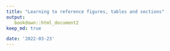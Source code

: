 ```yaml
---
title: "Learning to reference figures, tables and sections"
output: 
   bookdown::html_document2
keep_md: true

date: '2022-03-23'
---
```

